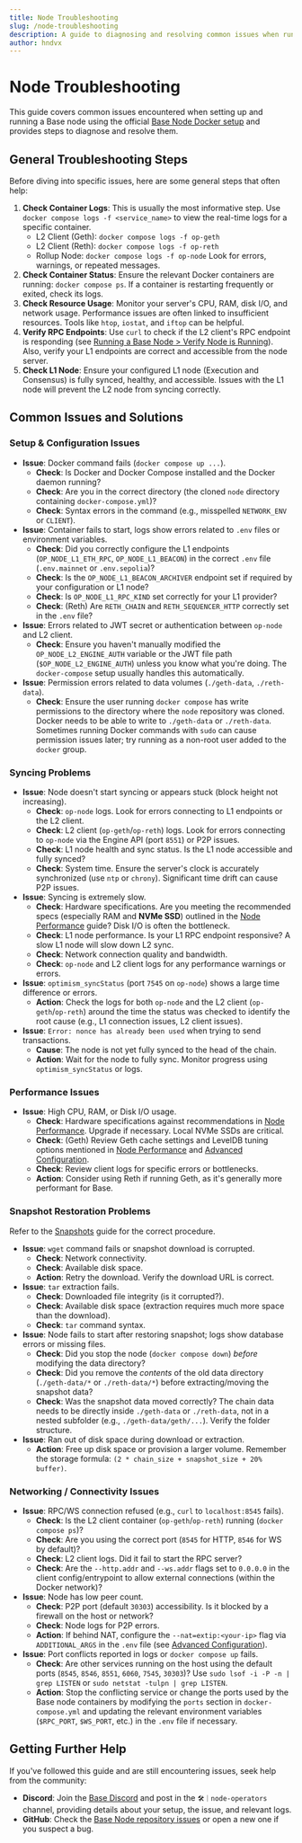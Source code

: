 ```yaml
---
title: Node Troubleshooting
slug: /node-troubleshooting
description: A guide to diagnosing and resolving common issues when running a Base node.
author: hndvx
---
```


# Node Troubleshooting

This guide covers common issues encountered when setting up and running a Base node using the official [Base Node Docker setup](https://github.com/base/node) and provides steps to diagnose and resolve them.

## General Troubleshooting Steps

Before diving into specific issues, here are some general steps that often help:

1.  **Check Container Logs**: This is usually the most informative step. Use `docker compose logs -f <service_name>` to view the real-time logs for a specific container.
    - L2 Client (Geth): `docker compose logs -f op-geth`
    - L2 Client (Reth): `docker compose logs -f op-reth`
    - Rollup Node: `docker compose logs -f op-node`
      Look for errors, warnings, or repeated messages.
2.  **Check Container Status**: Ensure the relevant Docker containers are running: `docker compose ps`. If a container is restarting frequently or exited, check its logs.
3.  **Check Resource Usage**: Monitor your server's CPU, RAM, disk I/O, and network usage. Performance issues are often linked to insufficient resources. Tools like `htop`, `iostat`, and `iftop` can be helpful.
4.  **Verify RPC Endpoints**: Use `curl` to check if the L2 client's RPC endpoint is responding (see [Running a Base Node > Verify Node is Running](./run-a-base-node#verify-node-is-running)). Also, verify your L1 endpoints are correct and accessible from the node server.
5.  **Check L1 Node**: Ensure your configured L1 node (Execution and Consensus) is fully synced, healthy, and accessible. Issues with the L1 node will prevent the L2 node from syncing correctly.

## Common Issues and Solutions

### Setup & Configuration Issues

- **Issue**: Docker command fails (`docker compose up ...`).
  - **Check**: Is Docker and Docker Compose installed and the Docker daemon running?
  - **Check**: Are you in the correct directory (the cloned `node` directory containing `docker-compose.yml`)?
  - **Check**: Syntax errors in the command (e.g., misspelled `NETWORK_ENV` or `CLIENT`).
- **Issue**: Container fails to start, logs show errors related to `.env` files or environment variables.
  - **Check**: Did you correctly configure the L1 endpoints (`OP_NODE_L1_ETH_RPC`, `OP_NODE_L1_BEACON`) in the correct `.env` file (`.env.mainnet` or `.env.sepolia`)?
  - **Check**: Is the `OP_NODE_L1_BEACON_ARCHIVER` endpoint set if required by your configuration or L1 node?
  - **Check**: Is `OP_NODE_L1_RPC_KIND` set correctly for your L1 provider?
  - **Check**: (Reth) Are `RETH_CHAIN` and `RETH_SEQUENCER_HTTP` correctly set in the `.env` file?
- **Issue**: Errors related to JWT secret or authentication between `op-node` and L2 client.
  - **Check**: Ensure you haven't manually modified the `OP_NODE_L2_ENGINE_AUTH` variable or the JWT file path (`$OP_NODE_L2_ENGINE_AUTH`) unless you know what you're doing. The `docker-compose` setup usually handles this automatically.
- **Issue**: Permission errors related to data volumes (`./geth-data`, `./reth-data`).
  - **Check**: Ensure the user running `docker compose` has write permissions to the directory where the `node` repository was cloned. Docker needs to be able to write to `./geth-data` or `./reth-data`. Sometimes running Docker commands with `sudo` can cause permission issues later; try running as a non-root user added to the `docker` group.

### Syncing Problems

- **Issue**: Node doesn't start syncing or appears stuck (block height not increasing).
  - **Check**: `op-node` logs. Look for errors connecting to L1 endpoints or the L2 client.
  - **Check**: L2 client (`op-geth`/`op-reth`) logs. Look for errors connecting to `op-node` via the Engine API (port `8551`) or P2P issues.
  - **Check**: L1 node health and sync status. Is the L1 node accessible and fully synced?
  - **Check**: System time. Ensure the server's clock is accurately synchronized (use `ntp` or `chrony`). Significant time drift can cause P2P issues.
- **Issue**: Syncing is extremely slow.
  - **Check**: Hardware specifications. Are you meeting the recommended specs (especially RAM and **NVMe SSD**) outlined in the [Node Performance](./node-performance) guide? Disk I/O is often the bottleneck.
  - **Check**: L1 node performance. Is your L1 RPC endpoint responsive? A slow L1 node will slow down L2 sync.
  - **Check**: Network connection quality and bandwidth.
  - **Check**: `op-node` and L2 client logs for any performance warnings or errors.
- **Issue**: `optimism_syncStatus` (port `7545` on `op-node`) shows a large time difference or errors.
  - **Action**: Check the logs for both `op-node` and the L2 client (`op-geth`/`op-reth`) around the time the status was checked to identify the root cause (e.g., L1 connection issues, L2 client issues).
- **Issue**: `Error: nonce has already been used` when trying to send transactions.
  - **Cause**: The node is not yet fully synced to the head of the chain.
  - **Action**: Wait for the node to fully sync. Monitor progress using `optimism_syncStatus` or logs.

### Performance Issues

- **Issue**: High CPU, RAM, or Disk I/O usage.
  - **Check**: Hardware specifications against recommendations in [Node Performance](./node-performance). Upgrade if necessary. Local NVMe SSDs are critical.
  - **Check**: (Geth) Review Geth cache settings and LevelDB tuning options mentioned in [Node Performance](./node-performance#geth-performance-tuning) and [Advanced Configuration](./run-a-base-node#geth-configuration-via-environment-variables).
  - **Check**: Review client logs for specific errors or bottlenecks.
  - **Action**: Consider using Reth if running Geth, as it's generally more performant for Base.

### Snapshot Restoration Problems

Refer to the [Snapshots](./node-snapshots) guide for the correct procedure.

- **Issue**: `wget` command fails or snapshot download is corrupted.
  - **Check**: Network connectivity.
  - **Check**: Available disk space.
  - **Action**: Retry the download. Verify the download URL is correct.
- **Issue**: `tar` extraction fails.
  - **Check**: Downloaded file integrity (is it corrupted?).
  - **Check**: Available disk space (extraction requires much more space than the download).
  - **Check**: `tar` command syntax.
- **Issue**: Node fails to start after restoring snapshot; logs show database errors or missing files.
  - **Check**: Did you stop the node (`docker compose down`) _before_ modifying the data directory?
  - **Check**: Did you remove the _contents_ of the old data directory (`./geth-data/*` or `./reth-data/*`) before extracting/moving the snapshot data?
  - **Check**: Was the snapshot data moved correctly? The chain data needs to be directly inside `./geth-data` or `./reth-data`, not in a nested subfolder (e.g., `./geth-data/geth/...`). Verify the folder structure.
- **Issue**: Ran out of disk space during download or extraction.
  - **Action**: Free up disk space or provision a larger volume. Remember the storage formula: `(2 * chain_size + snapshot_size + 20% buffer)`.

### Networking / Connectivity Issues

- **Issue**: RPC/WS connection refused (e.g., `curl` to `localhost:8545` fails).
  - **Check**: Is the L2 client container (`op-geth`/`op-reth`) running (`docker compose ps`)?
  - **Check**: Are you using the correct port (`8545` for HTTP, `8546` for WS by default)?
  - **Check**: L2 client logs. Did it fail to start the RPC server?
  - **Check**: Are the `--http.addr` and `--ws.addr` flags set to `0.0.0.0` in the client config/entrypoint to allow external connections (within the Docker network)?
- **Issue**: Node has low peer count.
  - **Check**: P2P port (default `30303`) accessibility. Is it blocked by a firewall on the host or network?
  - **Check**: Node logs for P2P errors.
  - **Action**: If behind NAT, configure the `--nat=extip:<your-ip>` flag via `ADDITIONAL_ARGS` in the `.env` file (see [Advanced Configuration](./run-a-base-node#improving-peer-connectivity)).
- **Issue**: Port conflicts reported in logs or `docker compose up` fails.
  - **Check**: Are other services running on the host using the default ports (`8545`, `8546`, `8551`, `6060`, `7545`, `30303`)? Use `sudo lsof -i -P -n | grep LISTEN` or `sudo netstat -tulpn | grep LISTEN`.
  - **Action**: Stop the conflicting service or change the ports used by the Base node containers by modifying the `ports` section in `docker-compose.yml` and updating the relevant environment variables (`$RPC_PORT`, `$WS_PORT`, etc.) in the `.env` file if necessary.

## Getting Further Help

If you've followed this guide and are still encountering issues, seek help from the community:

- **Discord**: Join the [Base Discord](https://discord.gg/buildonbase) and post in the `🛠｜node-operators` channel, providing details about your setup, the issue, and relevant logs.
- **GitHub**: Check the [Base Node repository issues](https://github.com/base-org/node/issues) or open a new one if you suspect a bug.
